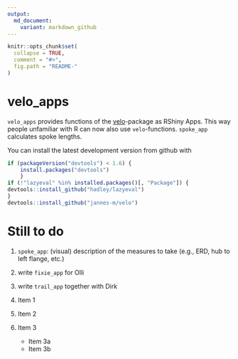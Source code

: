```yaml
---
output:
  md_document:
    variant: markdown_github
---
```


<!-- README.md is generated from README.Rmd. Please edit that file -->

```r
knitr::opts_chunk$set(
  collapse = TRUE,
  comment = "#>",
  fig.path = "README-"
)
```
# velo_apps
`velo_apps` provides functions of the [velo](https://github.com/jannes-m/velo)-package as RShiny Apps. This way people unfamiliar with R can now also use `velo`-functions. `spoke_app` calculates spoke lengths.


You can install the latest development version from github with

```r
if (packageVersion("devtools") < 1.6) {
    install.packages("devtools")    
    }
if (!"lazyeval" %in% installed.packages()[, "Package"]) {
devtools::install_github("hadley/lazyeval")  
}
devtools::install_github("jannes-m/velo")
```

# Still to do

1. `spoke_app`: (visual) description of the measures to take (e.g., ERD, hub to left flange, etc.)
2. write `fixie_app` for Olli
3. write `trail_app` together with Dirk


1. Item 1
2. Item 2
3. Item 3
    + Item 3a
    + Item 3b